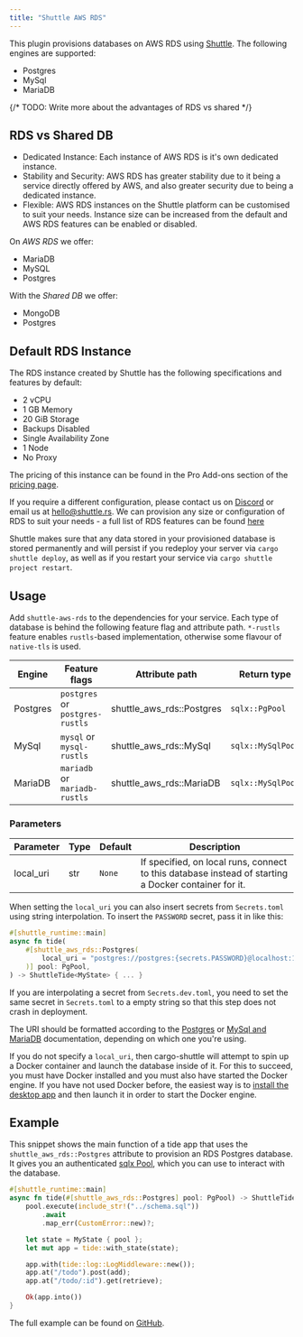 ```yaml
---
title: "Shuttle AWS RDS"
---
```


<Snippet file="pro-feature.mdx" />

This plugin provisions databases on AWS RDS using [Shuttle](https://www.shuttle.rs). The following engines are supported:
- Postgres
- MySql
- MariaDB

{/* TODO: Write more about the advantages of RDS vs shared */}


## RDS vs Shared DB
- Dedicated Instance: Each instance of AWS RDS is it's own dedicated instance.
- Stability and Security: AWS RDS has greater stability due to it being a service directly offered by AWS, and also greater security due to being a dedicated instance.
- Flexible: AWS RDS instances on the Shuttle platform can be customised to suit your needs. Instance size can be increased from the default and AWS RDS features can be enabled or disabled.

On *AWS RDS* we offer:
- MariaDB
- MySQL
- Postgres

With the *Shared DB* we offer:
- MongoDB
- Postgres

## Default RDS Instance
The RDS instance created by Shuttle has the following specifications and features by default:
- 2 vCPU
- 1 GB Memory
- 20 GiB Storage
- Backups Disabled
- Single Availability Zone
- 1 Node
- No Proxy

The pricing of this instance can be found in the Pro Add-ons section of the [pricing page](https://www.shuttle.rs/pricing).

If you require a different configuration, please contact us on [Discord](https://discord.gg/shuttle) or email us at hello@shuttle.rs. We can provision any size or configuration of RDS to suit your needs - a full list of RDS features can be found [here](https://aws.amazon.com/rds/features/)

Shuttle makes sure that any data stored in your provisioned database is stored permanently and will persist if you redeploy your server via `cargo shuttle deploy`, as well as if you restart your service via `cargo shuttle project restart`.

## Usage
Add `shuttle-aws-rds` to the dependencies for your service.
Each type of database is behind the following feature flag and attribute path. `*-rustls` feature enables `rustls`-based implementation, otherwise some flavour of `native-tls` is used.

| Engine   | Feature flags | Attribute path | Return type |
|----------|---------------|----------------|-------------|
| Postgres | `postgres` or `postgres-rustls` | shuttle_aws_rds::Postgres | `sqlx::PgPool` |
| MySql    | `mysql` or `mysql-rustls` | shuttle_aws_rds::MySql | `sqlx::MySqlPool` |
| MariaDB  | `mariadb` or `mariadb-rustls` | shuttle_aws_rds::MariaDB | `sqlx::MySqlPool` |

### Parameters
| Parameter | Type | Default | Description |
|-----------|------|---------|-------------|
| local_uri | str  | `None`  | If specified, on local runs, connect to this database instead of starting a Docker container for it. |

When setting the `local_uri` you can also insert secrets from `Secrets.toml` using string interpolation. To insert the
`PASSWORD` secret, pass it in like this:

```rust
#[shuttle_runtime::main]
async fn tide(
    #[shuttle_aws_rds::Postgres(
        local_uri = "postgres://postgres:{secrets.PASSWORD}@localhost:16695/postgres"
    )] pool: PgPool,
) -> ShuttleTide<MyState> { ... }
```

<Note>If you are interpolating a secret from `Secrets.dev.toml`, you need to set the same secret in `Secrets.toml` to a empty string so that this step does not crash in deployment.</Note>

The URI should be formatted according to the
[Postgres](https://www.postgresql.org/docs/current/libpq-connect.html#LIBPQ-CONNSTRING) or
[MySql and MariaDB](https://dev.mysql.com/doc/refman/8.0/en/connecting-using-uri-or-key-value-pairs.html#connecting-using-uri)
documentation, depending on which one you're using.

If you do not specify a `local_uri`, then cargo-shuttle will attempt to spin up a Docker container and launch the database inside of it.
For this to succeed, you must have Docker installed and you must also have started the Docker engine. If you have not used Docker
before, the easiest way is to [install the desktop app](https://docs.docker.com/get-docker/) and then launch it in order to start
the Docker engine.

<Snippet file="connection-string.mdx" />

## Example

This snippet shows the main function of a tide app that uses the `shuttle_aws_rds::Postgres` attribute to provision an RDS Postgres database.
It gives you an authenticated [sqlx Pool](https://docs.rs/sqlx/latest/sqlx/pool/index.html), which you can use to interact with the database.

```rust main.rs
#[shuttle_runtime::main]
async fn tide(#[shuttle_aws_rds::Postgres] pool: PgPool) -> ShuttleTide<MyState> {
    pool.execute(include_str!("../schema.sql"))
        .await
        .map_err(CustomError::new)?;

    let state = MyState { pool };
    let mut app = tide::with_state(state);

    app.with(tide::log::LogMiddleware::new());
    app.at("/todo").post(add);
    app.at("/todo/:id").get(retrieve);

    Ok(app.into())
}
```

The full example can be found on [GitHub](https://github.com/shuttle-hq/shuttle-examples/tree/main/tide/postgres).
